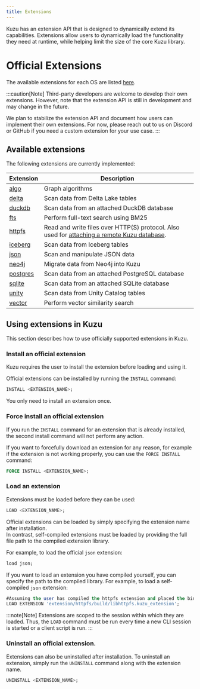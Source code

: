 ```yaml
---
title: Extensions
---
```


Kuzu has an extension API that is designed to dynamically extend its capabilities. Extensions allow
users to dynamically load the functionality they need at runtime, while helping limit the size of
the core Kuzu library.

# Official Extensions

The available extensions for each OS are listed [here](https://extension.kuzudb.com/).

:::caution[Note]
Third-party developers are welcome to develop their own extensions.
However, note that the extension API is still in development and may change in the future.

We plan to stabilize the extension API and document how users can implement their own extensions.
For now, please reach out to us on Discord or GitHub if you need a custom extension for your use case.
:::

## Available extensions

The following extensions are currently implemented:

| Extension | Description |
|----------|----------|
| [algo](/extensions/algo) | Graph algorithms |
| [delta](/extensions/attach/delta) | Scan data from Delta Lake tables |
| [duckdb](/extensions/attach/duckdb) | Scan data from an attached DuckDB database |
| [fts](/extensions/full-text-search) | Perform full-text search using BM25 |
| [httpfs](/extensions/httpfs) | Read and write files over HTTP(S) protocol. Also used for [attaching a remote Kuzu database](/extensions/attach/kuzu). |
| [iceberg](/extensions/attach/iceberg) | Scan data from Iceberg tables |
| [json](/extensions/json) | Scan and manipulate JSON data |
| [neo4j](/extensions/neo4j) | Migrate data from Neo4j into Kuzu |
| [postgres](/extensions/attach/postgres) | Scan data from an attached PostgreSQL database |
| [sqlite](/extensions/attach/sqlite) | Scan data from an attached SQLite database |
| [unity](/extensions/attach/unity) | Scan data from Unity Catalog tables |
| [vector](/extensions/vector) | Perform vector similarity search |

## Using extensions in Kuzu

This section describes how to use officially supported extensions in Kuzu.

### Install an official extension

Kuzu requires the user to install the extension before loading and using it.

Official extensions can be installed by running the `INSTALL` command:

```sql
INSTALL <EXTENSION_NAME>;
```
You only need to install an extension once. 

### Force install an official extension
If you run the `INSTALL` command for an extension that is already installed, the second install command will not perform any action.

If you want to forcefully download an extension for any reason, for example if the extension is not working properly, you can use the `FORCE INSTALL` command:

```sql
FORCE INSTALL <EXTENSION_NAME>;
```

### Load an extension

Extensions must be loaded before they can be used:

```sql
LOAD <EXTENSION_NAME>;
```

Official extensions can be loaded by simply specifying the extension name after installation.  
In contrast, self-compiled extensions must be loaded by providing the full file path to the compiled extension library.

For example, to load the official `json` extension:

```sql
load json;
```
If you want to load an extension you have compiled yourself, you can specify the path to the compiled library. For example, to load a self-compiled `json` extension:

```sql
#Assuming the user has compiled the httpfs extension and placed the binary under `extension/httpfs/build/`
LOAD EXTENSION 'extension/httpfs/build/libhttpfs.kuzu_extension';
```

:::note[Note]
Extensions are scoped to the session within which they are loaded. Thus, the `LOAD` command must be
run every time a new CLI session is started or a client script is run.
:::


### Uninstall an official extension.

Extensions can also be uninstalled after installation. To uninstall an extension, simply run the `UNINSTALL` command along with the extension name.

```sql
UNINSTALL <EXTENSION_NAME>;
```

